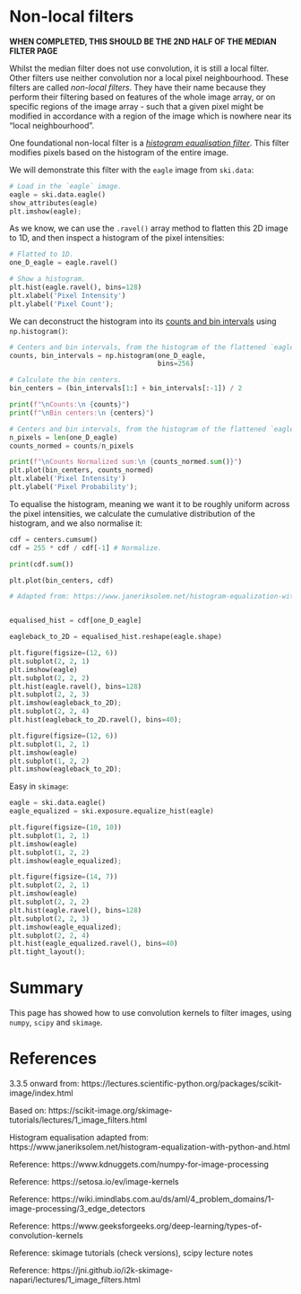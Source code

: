 # Non-local filters
**WHEN COMPLETED, THIS SHOULD BE THE 2ND HALF OF THE MEDIAN FILTER PAGE**

Whilst the median filter does not use convolution, it is still a local filter. Other filters use neither convolution nor a local pixel neighbourhood. These filters are called *non-local filters*. They have their name because they perform their filtering based on features of the whole image array, or on specific regions of the image array - such that a given pixel might be modified in accordance with a region of the image which is nowhere near its "local neighbourhood".

One foundational non-local filter is a [*histogram equalisation filter*](https://en.wikipedia.org/wiki/Histogram_equalization). This filter modifies pixels based on the histogram of the entire image. 

We will demonstrate this filter with the `eagle` image from `ski.data`:

```python
# Load in the `eagle` image.
eagle = ski.data.eagle()
show_attributes(eagle)
plt.imshow(eagle);
```

As we know, we can use the `.ravel()` array method to flatten this 2D image to 1D, and then inspect a histogram of the pixel intensities:

```python
# Flatted to 1D.
one_D_eagle = eagle.ravel()

# Show a histogram.
plt.hist(eagle.ravel(), bins=128)
plt.xlabel('Pixel Intensity')
plt.ylabel('Pixel Count');
```

We can deconstruct the histogram into its [counts and bin intervals](4_threshold_filters) using `np.histogram()`:

```python
# Centers and bin intervals, from the histogram of the flattened `eagle` image.
counts, bin_intervals = np.histogram(one_D_eagle,
                                     bins=256)

# Calculate the bin centers.
bin_centers = (bin_intervals[1:] + bin_intervals[:-1]) / 2

print(f"\nCounts:\n {counts}")
print(f"\nBin centers:\n {centers}")
```

```python
# Centers and bin intervals, from the histogram of the flattened `eagle` image.
n_pixels = len(one_D_eagle)
counts_normed = counts/n_pixels

print(f"\nCounts Normalized sum:\n {counts_normed.sum()}")
plt.plot(bin_centers, counts_normed)
plt.xlabel('Pixel Intensity')
plt.ylabel('Pixel Probability');
```

To equalise the histogram, meaning we want it to be roughly uniform across the pixel intensities, we calculate the cumulative distribution of the histogram, and we also normalise it:

```python
cdf = centers.cumsum() 
cdf = 255 * cdf / cdf[-1] # Normalize.

print(cdf.sum())

plt.plot(bin_centers, cdf)
```

```python
# Adapted from: https://www.janeriksolem.net/histogram-equalization-with-python-and.html


equalised_hist = cdf[one_D_eagle]

eagleback_to_2D = equalised_hist.reshape(eagle.shape)

plt.figure(figsize=(12, 6))
plt.subplot(2, 2, 1)
plt.imshow(eagle)
plt.subplot(2, 2, 2)
plt.hist(eagle.ravel(), bins=128)
plt.subplot(2, 2, 3)
plt.imshow(eagleback_to_2D);
plt.subplot(2, 2, 4)
plt.hist(eagleback_to_2D.ravel(), bins=40);
```

```python
plt.figure(figsize=(12, 6))
plt.subplot(1, 2, 1)
plt.imshow(eagle)
plt.subplot(1, 2, 2)
plt.imshow(eagleback_to_2D);

```

Easy in `skimage`:

```python
eagle = ski.data.eagle()
eagle_equalized = ski.exposure.equalize_hist(eagle)

plt.figure(figsize=(10, 10))
plt.subplot(1, 2, 1)
plt.imshow(eagle)
plt.subplot(1, 2, 2)
plt.imshow(eagle_equalized);
```

```python
plt.figure(figsize=(14, 7))
plt.subplot(2, 2, 1)
plt.imshow(eagle)
plt.subplot(2, 2, 2)
plt.hist(eagle.ravel(), bins=128)
plt.subplot(2, 2, 3)
plt.imshow(eagle_equalized);
plt.subplot(2, 2, 4)
plt.hist(eagle_equalized.ravel(), bins=40)
plt.tight_layout();
```

# Summary

This page has showed how to use convolution kernels to filter images, using `numpy`, `scipy` and `skimage`.


# References

3.3.5 onward from: https://lectures.scientific-python.org/packages/scikit-image/index.html

Based on: https://scikit-image.org/skimage-tutorials/lectures/1_image_filters.html

Histogram equalisation adapted from: https://www.janeriksolem.net/histogram-equalization-with-python-and.html

Reference: https://www.kdnuggets.com/numpy-for-image-processing

Reference: https://setosa.io/ev/image-kernels

Reference: https://wiki.imindlabs.com.au/ds/aml/4_problem_domains/1-image-processing/3_edge_detectors

Reference: https://www.geeksforgeeks.org/deep-learning/types-of-convolution-kernels

Reference: skimage tutorials (check versions), scipy lecture notes

Reference: https://jni.github.io/i2k-skimage-napari/lectures/1_image_filters.html
